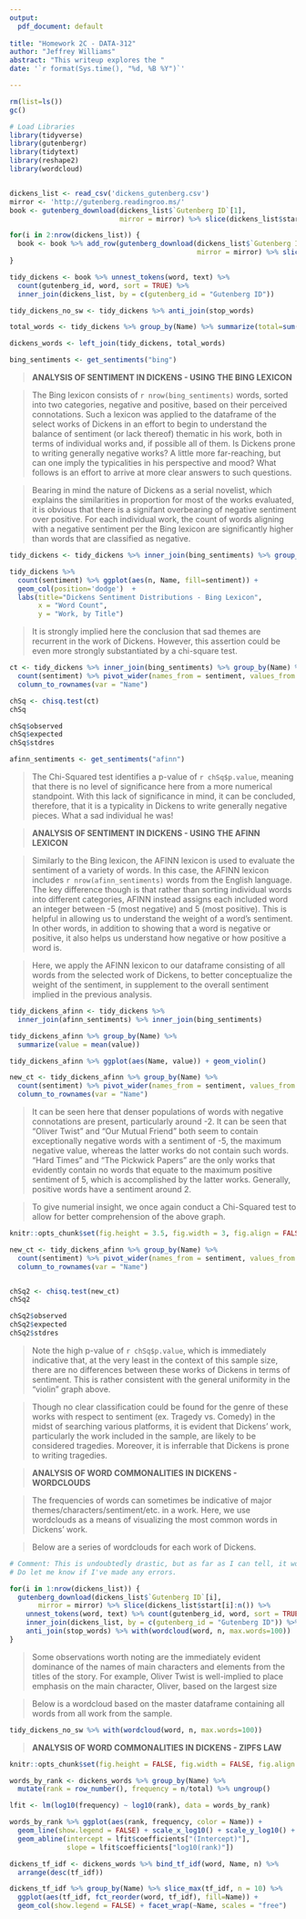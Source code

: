 ```yaml
---
output:
  pdf_document: default
  
title: "Homework 2C - DATA-312"
author: "Jeffrey Williams"
abstract: "This writeup explores the "
date: '`r format(Sys.time(), "%d, %B %Y")`'

---
```


```r
rm(list=ls())
gc()

# Load Libraries
library(tidyverse)
library(gutenbergr)
library(tidytext)
library(reshape2)
library(wordcloud)


dickens_list <- read_csv('dickens_gutenberg.csv')
mirror <- 'http://gutenberg.readingroo.ms/'
book <- gutenberg_download(dickens_list$`Gutenberg ID`[1],
                           mirror = mirror) %>% slice(dickens_list$start[1]:n())

for(i in 2:nrow(dickens_list)) {
  book <- book %>% add_row(gutenberg_download(dickens_list$`Gutenberg ID`[i],
                                              mirror = mirror) %>% slice(dickens_list$start[i]:n()))
}

tidy_dickens <- book %>% unnest_tokens(word, text) %>%
  count(gutenberg_id, word, sort = TRUE) %>%
  inner_join(dickens_list, by = c(gutenberg_id = "Gutenberg ID")) 

tidy_dickens_no_sw <- tidy_dickens %>% anti_join(stop_words)

total_words <- tidy_dickens %>% group_by(Name) %>% summarize(total=sum(n))

dickens_words <- left_join(tidy_dickens, total_words)

bing_sentiments <- get_sentiments("bing") 

```


> **ANALYSIS OF SENTIMENT IN DICKENS - USING THE BING LEXICON**

> The Bing lexicon consists of `r nrow(bing_sentiments)` words, sorted into two categories, negative and positive, based on their perceived connotations. Such a lexicon was applied to the dataframe of the select works of Dickens in an effort to begin to understand the balance of sentiment (or lack thereof) thematic in his work, both in terms of individual works and, if possible all of them. Is Dickens prone to writing generally negative works? A little more far-reaching, but can one imply the typicalities in his perspective and mood? What follows is an effort to arrive at more clear answers to such questions.

> Bearing in mind the nature of Dickens as a serial novelist, which explains the similarities in proportion for most of the works evaluated, it is obvious that there is a signifant overbearing of negative sentiment over positive. For each individual work, the count of words aligning with a negative sentiment per the Bing lexicon are significantly higher than words that are classified as negative.

```r

tidy_dickens <- tidy_dickens %>% inner_join(bing_sentiments) %>% group_by(Name)

tidy_dickens %>%
  count(sentiment) %>% ggplot(aes(n, Name, fill=sentiment)) + 
  geom_col(position='dodge')  + 
  labs(title="Dickens Sentiment Distributions - Bing Lexicon",
       x = "Word Count",
       y = "Work, by Title")


```

> It is strongly implied here the conclusion that sad themes are recurrent in the work of Dickens. However, this assertion could be even more strongly substantiated by a chi-square test. \

```r
ct <- tidy_dickens %>% inner_join(bing_sentiments) %>% group_by(Name) %>%
  count(sentiment) %>% pivot_wider(names_from = sentiment, values_from = n) %>%
  column_to_rownames(var = "Name")

chSq <- chisq.test(ct)
chSq

chSq$observed
chSq$expected
chSq$stdres

afinn_sentiments <- get_sentiments("afinn")
```

> The Chi-Squared test identifies a p-value of `r chSq$p.value`, meaning that there is no level of significance here from a more numerical standpoint. With this lack of significance in mind, it can be concluded, therefore, that it is a typicality in Dickens to write generally negative pieces. What a sad individual he was!\

> **ANALYSIS OF SENTIMENT IN DICKENS - USING THE AFINN LEXICON**

> Similarly to the Bing lexicon, the AFINN lexicon is used to evaluate the sentiment of a variety of words. In this case, the AFINN lexicon includes `r nrow(afinn_sentiments)` words from the English language. The key difference though is that rather than sorting individual words into different categories, AFINN instead assigns each included word an integer between -5 (most negative) and 5 (most positive). This is helpful in allowing us to understand the weight of a word's sentiment. In other words, in addition to showing that a word is negative or positive, it also helps us understand how negative or how positive a word is.\

> Here, we apply the AFINN lexicon to our dataframe consisting of all words from the selected work of Dickens, to better conceptualize the weight of the sentiment, in supplement to the overall sentiment implied in the previous analysis.\

```r
tidy_dickens_afinn <- tidy_dickens %>%
  inner_join(afinn_sentiments) %>% inner_join(bing_sentiments)

tidy_dickens_afinn %>% group_by(Name) %>% 
  summarize(value = mean(value))

tidy_dickens_afinn %>% ggplot(aes(Name, value)) + geom_violin()

new_ct <- tidy_dickens_afinn %>% group_by(Name) %>%
  count(sentiment) %>% pivot_wider(names_from = sentiment, values_from = n) %>%
  column_to_rownames(var = "Name")

```

> It can be seen here that denser populations of words with negative connotations are present, particularly around -2. It can be seen that "Oliver Twist" and "Our Mutual Friend" both seem to contain exceptionally negative words with a sentiment of -5, the maximum negative value, whereas the latter works do not contain such words. "Hard Times" and "The Pickwick Papers" are the only works that evidently contain no words that equate to the maximum positive sentiment of 5, which is accomplished by the latter works. Generally, positive words have a sentiment around 2. \

> To give numerial insight, we once again conduct a Chi-Squared test to allow for better comprehension of the above graph. \

```r
knitr::opts_chunk$set(fig.height = 3.5, fig.width = 3, fig.align = FALSE)

```

```r
new_ct <- tidy_dickens_afinn %>% group_by(Name) %>%
  count(sentiment) %>% pivot_wider(names_from = sentiment, values_from = n) %>%
  column_to_rownames(var = "Name")


chSq2 <- chisq.test(new_ct)
chSq2

chSq2$observed
chSq2$expected
chSq2$stdres

```

> Note the high p-value of `r chSq$p.value`, which is immediately indicative that, at the very least in the context of this sample size, there are no differences between these works of Dickens in terms of sentiment. This is rather consistent with the general uniformity in the "violin" graph above. \

> Though no clear classification could be found for the genre of these works with respect to sentiment (ex. Tragedy vs. Comedy) in the midst of searching various platforms, it is evident that Dickens' work, particularly the work included in the sample, are likely to be considered tragedies. Moreover, it is inferrable that Dickens is prone to writing tragedies. \

> **ANALYSIS OF WORD COMMONALITIES IN DICKENS - WORDCLOUDS**

> The frequencies of words can sometimes be indicative of major themes/characters/sentiment/etc. in a work. Here, we use wordclouds as a means of visualizing the most common words in Dickens' work. \

> Below are a series of wordclouds for each work of Dickens. \

```r


# Comment: This is undoubtedly drastic, but as far as I can tell, it works.
# Do let me know if I've made any errors.

for(i in 1:nrow(dickens_list)) {
  gutenberg_download(dickens_list$`Gutenberg ID`[i],
       mirror = mirror) %>% slice(dickens_list$start[i]:n()) %>% 
    unnest_tokens(word, text) %>% count(gutenberg_id, word, sort = TRUE) %>%
    inner_join(dickens_list, by = c(gutenberg_id = "Gutenberg ID")) %>% 
    anti_join(stop_words) %>% with(wordcloud(word, n, max.words=100)) 
}

```

> Some observations worth noting are the immediately evident dominance of the names of main characters and elements from the titles of the story. For example, Oliver Twist is well-implied to place emphasis on the main character, Oliver, based on the largest size 

> Below is a wordcloud based on the master dataframe containing all words from all work from the sample.

```r
tidy_dickens_no_sw %>% with(wordcloud(word, n, max.words=100))

```

> **ANALYSIS OF WORD COMMONALITIES IN DICKENS - ZIPFS LAW**

```r
knitr::opts_chunk$set(fig.height = FALSE, fig.width = FALSE, fig.align = FALSE)

```

```r
words_by_rank <- dickens_words %>% group_by(Name) %>% 
  mutate(rank = row_number(), frequency = n/total) %>% ungroup()

lfit <- lm(log10(frequency) ~ log10(rank), data = words_by_rank)

words_by_rank %>% ggplot(aes(rank, frequency, color = Name)) +
  geom_line(show.legend = FALSE) + scale_x_log10() + scale_y_log10() +
  geom_abline(intercept = lfit$coefficients["(Intercept)"],
              slope = lfit$coefficients["log10(rank)"])

dickens_tf_idf <- dickens_words %>% bind_tf_idf(word, Name, n) %>%
  arrange(desc(tf_idf))

dickens_tf_idf %>% group_by(Name) %>% slice_max(tf_idf, n = 10) %>%
  ggplot(aes(tf_idf, fct_reorder(word, tf_idf), fill=Name)) + 
  geom_col(show.legend = FALSE) + facet_wrap(~Name, scales = "free")

```
